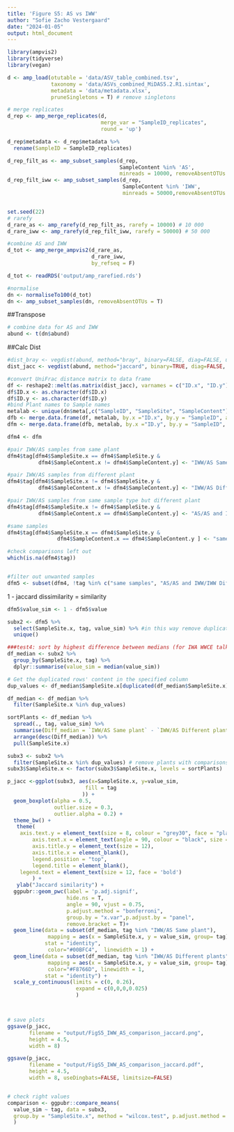 ```yaml
---
title: 'Figure S5: AS vs IWW'
author: "Sofie Zacho Vestergaard"
date: "2024-01-05"
output: html_document
---
```


```r
library(ampvis2)
library(tidyverse)
library(vegan)
```


```r
d <- amp_load(otutable = 'data/ASV_table_combined.tsv',
              taxonomy = 'data/ASVs_combined_MiDAS5.2.R1.sintax',
              metadata = 'data/metadata.xlsx',
              pruneSingletons = T) # remove singletons

# merge replicates
d_rep <- amp_merge_replicates(d, 
                              merge_var = "SampleID_replicates", 
                              round = 'up')

d_rep$metadata <- d_rep$metadata %>%
  rename(SampleID = SampleID_replicates)

d_rep_filt_as <- amp_subset_samples(d_rep,
                                    SampleContent %in% 'AS',
                                    minreads = 10000, removeAbsentOTUs = F)
d_rep_filt_iww <- amp_subset_samples(d_rep,
                                     SampleContent %in% 'IWW',
                                     minreads = 50000,removeAbsentOTUs = F)


set.seed(22)
# rarefy
d_rare_as <- amp_rarefy(d_rep_filt_as, rarefy = 10000) # 10 000
d_rare_iww <- amp_rarefy(d_rep_filt_iww, rarefy = 50000) # 50 000 

#combine AS and IWW
d_tot <- amp_merge_ampvis2(d_rare_as,
                           d_rare_iww,
                           by_refseq = F)

d_tot <- readRDS('output/amp_rarefied.rds')

#normalise
dn <- normaliseTo100(d_tot)
dn <- amp_subset_samples(dn, removeAbsentOTUs = T)
```


##Transpose
```r
# combine data for AS and IWW
abund <- t(dn$abund)

```

##Calc Dist

```r
#dist_bray <- vegdist(abund, method="bray", binary=FALSE, diag=FALSE, upper=FALSE, na.rm = FALSE) 
dist_jacc <- vegdist(abund, method="jaccard", binary=TRUE, diag=FALSE, upper=FALSE, na.rm = FALSE) 
```

```r
#convert UniFrac distance matrix to data frame
df <- reshape2::melt(as.matrix(dist_jacc), varnames = c("ID.x", "ID.y"))
df$ID.x <- as.character(df$ID.x)
df$ID.y <- as.character(df$ID.y)
#bind Plant names to Sample names
metalab <- unique(dn$meta[,c("SampleID", "SampleSite", "SampleContent")])
dfb <- merge.data.frame(df, metalab, by.x ="ID.x", by.y = "SampleID", all.x = TRUE)
dfm <- merge.data.frame(dfb, metalab, by.x ="ID.y", by.y = "SampleID", all.x = TRUE)
```

```r
dfm4 <- dfm

#pair IWW/AS samples from same plant
dfm4$tag[dfm4$SampleSite.x == dfm4$SampleSite.y &
          dfm4$SampleContent.x != dfm4$SampleContent.y] <- "IWW/AS Same plant"

#pair IWW/AS samples from different plant
dfm4$tag[dfm4$SampleSite.x != dfm4$SampleSite.y &
          dfm4$SampleContent.x != dfm4$SampleContent.y] <- "IWW/AS Different plants"

#pair IWW/AS samples from same sample type but different plant
dfm4$tag[dfm4$SampleSite.x != dfm4$SampleSite.y &
          dfm4$SampleContent.x == dfm4$SampleContent.y] <- "AS/AS and IWW/IWW Different plants"

#same samples
dfm4$tag[dfm4$SampleSite.x == dfm4$SampleSite.y & 
                dfm4$SampleContent.x == dfm4$SampleContent.y ] <- "same samples"

#check comparisons left out
which(is.na(dfm4$tag))


#filter out unwanted samples
dfm5 <- subset(dfm4, !tag %in% c("same samples", "AS/AS and IWW/IWW Different plants"))


```

1 - jaccard dissimilarity = similarity
```r
dfm5$value_sim <- 1 - dfm5$value

```

```r
subx2 <- dfm5 %>% 
  select(SampleSite.x, tag, value_sim) %>% #in this way remove duplicated comparisons, 
  unique()

```

```r
###test4: sort by highest difference between medians (for IWA WWCE talk)
df_median <- subx2 %>% 
  group_by(SampleSite.x, tag) %>% 
  dplyr::summarise(value_sim = median(value_sim))

# Get the duplicated rows' content in the specified column
dup_values <- df_median$SampleSite.x[duplicated(df_median$SampleSite.x)]

df_median <- df_median %>% 
  filter(SampleSite.x %in% dup_values)

sortPlants <- df_median %>% 
  spread(., tag, value_sim) %>% 
  summarise(Diff_median = `IWW/AS Same plant` - `IWW/AS Different plants`) %>% 
  arrange(desc(Diff_median)) %>% 
  pull(SampleSite.x)

subx3 <- subx2 %>% 
  filter(SampleSite.x %in% dup_values) # remove plants with comparisons only to itself
subx3$SampleSite.x <- factor(subx3$SampleSite.x, levels = sortPlants)

p_jacc <-ggplot(subx3, aes(x=SampleSite.x, y=value_sim, 
                         fill = tag
                        )) + 
  geom_boxplot(alpha = 0.5,
               outlier.size = 0.3,
               outlier.alpha = 0.2) +
  theme_bw() +
   theme(
    axis.text.y = element_text(size = 8, colour = "grey30", face = "plain"),
        axis.text.x = element_text(angle = 90, colour = "black", size = 8, hjust = 1, vjust = 0.5),
        axis.title.y = element_text(size = 12),
        axis.title.x = element_blank(), 
        legend.position = "top", 
        legend.title = element_blank(),
    legend.text = element_text(size = 12, face = 'bold')
        ) + 
   ylab("Jaccard similarity") +
  ggpubr::geom_pwc(label = 'p.adj.signif',
                   hide.ns = T,
                   angle = 90, vjust = 0.75,
                   p.adjust.method = "bonferroni",
                   group.by = "x.var",p.adjust.by = "panel",
                   remove.bracket = T)+
  geom_line(data = subset(df_median, tag %in% "IWW/AS Same plant"),
             mapping = aes(x = SampleSite.x, y = value_sim, group= tag),
            stat = "identity",
             color="#00BFC4",  linewidth = 1) +
  geom_line(data = subset(df_median, tag %in% "IWW/AS Different plants"),
             mapping = aes(x = SampleSite.x, y = value_sim, group= tag),
             color="#F8766D", linewidth = 1,
            stat = "identity") +
  scale_y_continuous(limits = c(0, 0.26),
                      expand = c(0,0,0,0.025)
                      ) 



# save plots
ggsave(p_jacc,
       filename = "output/FigS5_IWW_AS_comparison_jaccard.png",
       height = 4.5,
       width = 8)

ggsave(p_jacc,
       filename = "output/FigS5_IWW_AS_comparison_jaccard.pdf",
       height = 4.5,
       width = 8, useDingbats=FALSE, limitsize=FALSE)


# check right values
comparison <- ggpubr::compare_means(
  value_sim ~ tag, data = subx3, 
  group.by = "SampleSite.x", method = "wilcox.test", p.adjust.method = "bonferroni"
  )


```


